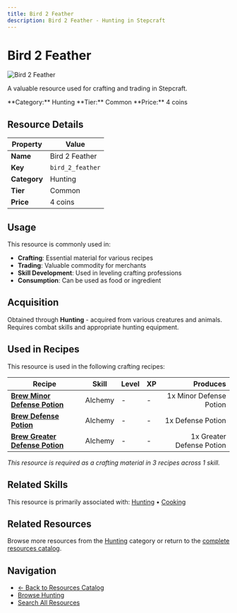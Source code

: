 ```yaml
---
title: Bird 2 Feather
description: Bird 2 Feather - Hunting in Stepcraft
---
```


# Bird 2 Feather

<div className="flex items-start gap-6 mb-8">
  <div className="flex-shrink-0">
    <img src="/assets/resources/hunting/bird_t2_02.png" alt="Bird 2 Feather" className="w-24 h-24 border rounded-lg" />
  </div>
  <div className="flex-1">
    <div className="space-y-2">
      <p className="text-lg text-muted-foreground">A valuable resource used for crafting and trading in Stepcraft.</p>
      <div className="flex flex-wrap gap-4 text-sm">
        <span className="px-2 py-1 bg-blue-100 dark:bg-blue-900 rounded-md">
          **Category:** Hunting
        </span>
        <span className="px-2 py-1 bg-gray-100 dark:bg-gray-900 rounded-md">
          **Tier:** Common
        </span>
        <span className="px-2 py-1 bg-green-100 dark:bg-green-900 rounded-md">
          **Price:** 4 coins
        </span>
      </div>
    </div>
  </div>
</div>

## Resource Details

| Property | Value |
|----------|-------|
| **Name** | Bird 2 Feather |
| **Key** | `bird_2_feather` |
| **Category** | Hunting |
| **Tier** | Common |
| **Price** | 4 coins |


## Usage

This resource is commonly used in:

- **Crafting**: Essential material for various recipes
- **Trading**: Valuable commodity for merchants
- **Skill Development**: Used in leveling crafting professions
- **Consumption**: Can be used as food or ingredient

## Acquisition

Obtained through **Hunting** - acquired from various creatures and animals. Requires combat skills and appropriate hunting equipment.


## Used in Recipes

This resource is used in the following crafting recipes:

| Recipe | Skill | Level | XP | Produces |
|--------|-------|-------|----|---------:|
| **[Brew Minor Defense Potion](/docs/items/individual/minor_defense_potion)** | Alchemy | - | - | 1x Minor Defense Potion |
| **[Brew Defense Potion](/docs/items/individual/defense_potion)** | Alchemy | - | - | 1x Defense Potion |
| **[Brew Greater Defense Potion](/docs/items/individual/greater_defense_potion)** | Alchemy | - | - | 1x Greater Defense Potion |

*This resource is required as a crafting material in 3 recipes across 1 skill.*


## Related Skills

This resource is primarily associated with: [Hunting](/docs/skills/individual/hunting) • [Cooking](/docs/skills/individual/cooking)

## Related Resources

Browse more resources from the [Hunting](/docs/resources#hunting) category or return to the [complete resources catalog](/docs/resources).

## Navigation

- [← Back to Resources Catalog](/docs/resources)
- [Browse Hunting](/docs/resources#hunting)
- [Search All Resources](/search)
